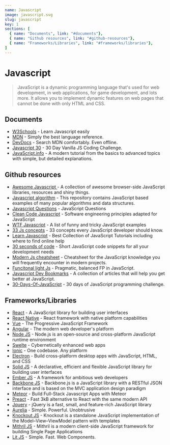 ```yaml
---
name: Javascript
image: javascript.svg
slug: javascript
key: 1
sections: [
  { name: "Documents", link: "#documents"},
  { name: "Github resources", link: "#github-resources"},
  { name: "Frameworks/Libraries", link: "#frameworks/libraries"},
]
---
```


# Javascript

> JavaScript is a dynamic programming language that's used for web development, in web applications, for game development, and lots more. It allows you to implement dynamic features on web pages that cannot be done with only HTML and CSS.

## Documents

- [W3Schools](https://www.w3schools.com/js/DEFAULT.asp) - Learn Javascript easily
- [MDN](https://developer.mozilla.org/docs/Web/JavaScript/Reference) - Simply the best language reference.
- [DevDocs](http://devdocs.io/javascript) - Search MDN comfortably. Even offline.
- [Javascript 30](https://javascript30.com/) - 30 Day Vanilla JS Coding Challenge.
- [JavaScript.info](http://javascript.info) - A modern tutorial from the basics to advanced topics with simple, but detailed explanations.


## Github resources

- [Awesome Javascript ](https://github.com/sorrycc/awesome-javascript) - A collection of awesome browser-side JavaScript libraries, resources and shiny things.
- [Javascript algorithm](https://github.com/trekhleb/javascript-algorithms) - This repository contains JavaScript based examples of many popular algorithms and data structures.
- [Javascript Questions](https://github.com/lydiahallie/javascript-questions) - JavaScript Questions
- [Clean Code Javascript](https://github.com/ryanmcdermott/clean-code-javascript) - Software engineering principles adapted for JavaScript
- [WTF Javascript](https://github.com/denysdovhan/wtfjs) - A list of funny and tricky JavaScript examples
- [33 Js concepts](https://github.com/leonardomso/33-js-concepts) - 33 concepts every JavaScript developer should know.
- [Learn Javascript](https://github.com/CodementorIO/JavaScript-Learning-Resources) - Best Collection of JavaScript Tutorials including where to find online help
- [30 seconds of code](https://github.com/30-seconds/30-seconds-of-code) - Short JavaScript code snippets for all your development needs
- [Modern Js cheatsheet](https://github.com/mbeaudru/modern-js-cheatsheet) - Cheatsheet for the JavaScript knowledge you will frequently encounter in modern projects.
- [Funcitonal light Js](https://github.com/getify/Functional-Light-JS) - Pragmatic, balanced FP in JavaScript.
- [Javascript Dev Bookmarks](https://github.com/didicodes/javascript-dev-bookmarks) - A collection of articles that will help you get better at JavaScript.
- [30-Days-Of-JavaScript](https://github.com/Asabeneh/30-Days-Of-JavaScript) - 30 days of JavaScript programming challenge.

## Frameworks/Libraries

- [React](https://reactjs.org/) - A JavaScript library for building user interfaces
- [React Native](https://reactnative.dev/) - React framework with native platform capabilities
- [Vue](https://vuejs.org/) - The Progressive JavaScript Framework
- [Angular](https://angular.io/) - The modern web developer's platform
- [Node JS](https://nodejs.dev/learn) - Node.js is an open-source and cross-platform JavaScript runtime environment
- [Swelte](https://svelte.dev/) - Cybernetically enhanced web apps
- [Ionic](https://ionicframework.com/) - One codebase. Any platform
- [Electron](https://www.electronjs.org/) - Build cross-platform desktop apps with JavaScript, HTML, and CSS
- [Solid JS](https://www.solidjs.com/) - A declarative, efficient and flexible JavaScript library for building user interfaces
- [Ember JS](https://emberjs.com/) - A framework for ambitious web developers
- [Backbone JS](https://backbonejs.org/) - Backbone.js is a JavaScript library with a RESTful JSON interface and is based on the MVC application design paradigm
- [Meteor](https://www.meteor.com/) - Build Full-Stack Javascript Apps with Meteor
- [Preact](https://preactjs.com/) - Fast 3kB alternative to React with the same modern API
- [Jquery](https://jquery.com/) - jQuery is a fast, small, and feature-rich JavaScript library
- [Aurelia](http://aurelia.io/) - Simple. Powerful. Unobtrusive
- [Knockout JS](https://knockoutjs.com/) - Knockout is a standalone JavaScript implementation of the Model–View–ViewModel pattern with templates
- [Mithril JS](https://mithril.js.org/) - Mithril is a modern client-side JavaScript framework for building Single Page Applications
- [Lit JS](https://lit.dev/) - Simple. Fast. Web Components.